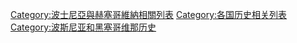 [[Category:波士尼亞與赫塞哥維納相關列表|Category:波士尼亞與赫塞哥維納相關列表]]
[[Category:各国历史相关列表|Category:各国历史相关列表]]
[[Category:波斯尼亚和黑塞哥维那历史|Category:波斯尼亚和黑塞哥维那历史]]